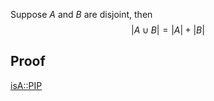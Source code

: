 Suppose <math>A</math> and <math>B</math> are disjoint, then:<math display="block">\left| A \cup B \right|= \left| A \right| + \left| B \right|
</math>

== Proof ==


{{Knowledge Metadata|Cardinality|Proposition}}
[[isA::PIP]]